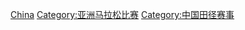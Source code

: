 [[Category:各国马拉松比赛|China]]
[[Category:亚洲马拉松比赛|Category:亚洲马拉松比赛]]
[[Category:中国田径赛事|Category:中国田径赛事]]